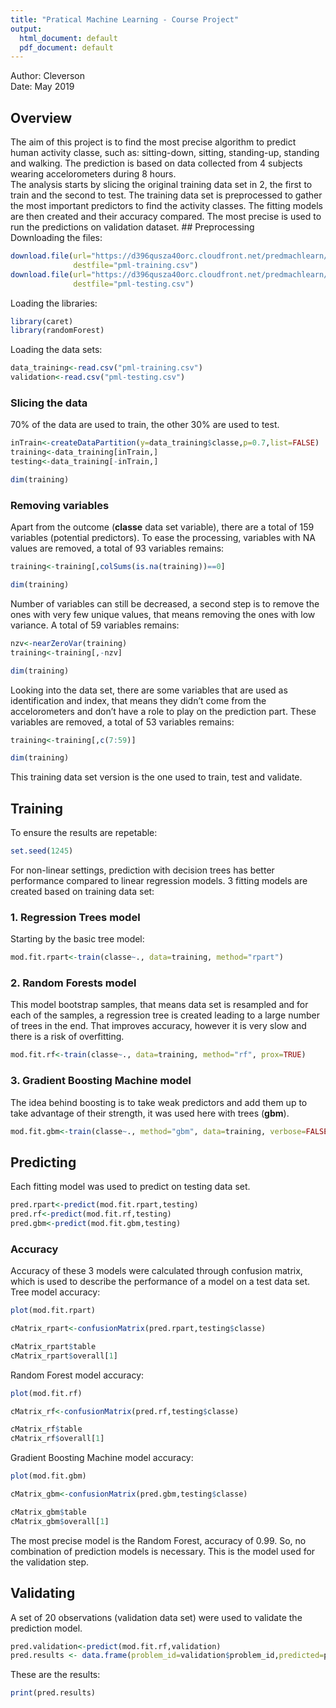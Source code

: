 ---
title: "Pratical Machine Learning - Course Project"
output:
  html_document: default
  pdf_document: default
---
  Author: Cleverson  
  Date: May 2019

## Overview 
The aim of this project is to find the most precise algorithm to predict human activity classe, such as: sitting-down, sitting, standing-up, standing and walking. The prediction is based on data collected from 4 subjects wearing accelorometers during 8 hours.  
The analysis starts by slicing the original training data set in 2, the first to train and the second to test. The training data set is preprocessed to gather the most important predictors to find the activity classes. The fitting models are then created and their accuracy compared. The most precise is used to run the predictions on validation dataset.
## Preprocessing  
Downloading the files:
```{r, message=FALSE, cache=TRUE, warning=FALSE, results='hide'}
download.file(url="https://d396qusza40orc.cloudfront.net/predmachlearn/pml-training.csv",
              destfile="pml-training.csv")
download.file(url="https://d396qusza40orc.cloudfront.net/predmachlearn/pml-testing.csv",
              destfile="pml-testing.csv")
```
Loading the libraries:
```{r, message=FALSE, cache=TRUE, warning=FALSE, results='hide'}
library(caret)
library(randomForest)
```
Loading the data sets:
```{r, message=FALSE, cache=TRUE, warning=FALSE, results='hide'}
data_training<-read.csv("pml-training.csv")
validation<-read.csv("pml-testing.csv")
```
### Slicing the data
70% of the data are used to train, the other 30% are used to test. 
```{r, message=FALSE, cache=TRUE, warning=FALSE, results='hide'}
inTrain<-createDataPartition(y=data_training$classe,p=0.7,list=FALSE)
training<-data_training[inTrain,]
testing<-data_training[-inTrain,]
```
```{r, cache=TRUE}
dim(training)
```
### Removing variables
Apart from the outcome (**classe** data set variable), there are a total of 159 variables (potential predictors). To ease the processing, variables with NA values are removed, a total of 93 variables remains:
```{r, message=FALSE, cache=TRUE, warning=FALSE, results='hide'}
training<-training[,colSums(is.na(training))==0]
```
```{r,cache=TRUE}
dim(training)
```
Number of variables can still be decreased, a second step is to remove the ones with  very few unique values, that means removing the ones with low variance. A total of 59 variables remains:
```{r, message=FALSE, warning=FALSE, cache=TRUE, results='hide'}
nzv<-nearZeroVar(training)
training<-training[,-nzv]
```
```{r,cache=TRUE}
dim(training)
```
Looking into the data set, there are some variables that are used as identification and index, that means they didn't come from the accelorometers and don't have a role to play on the prediction part. These variables are removed, a total of 53 variables remains:
```{r, message=FALSE, cache=TRUE, warning=FALSE, results='hide'}
training<-training[,c(7:59)]
```
```{r, cache=TRUE}
dim(training)
```
This training data set version is the one used to train, test and validate.  

## Training  
To ensure the results are repetable:
```{r, message=FALSE, cache=TRUE, warning=FALSE, results='hide'}
set.seed(1245)
```
For non-linear settings, prediction with decision trees has better performance compared to linear regression models. 3 fitting models are created based on training data set:

### 1. Regression Trees model  
Starting by the basic tree model:
```{r message=FALSE, cache=TRUE, warning=FALSE, results='hide'}
mod.fit.rpart<-train(classe~., data=training, method="rpart")
```

### 2. Random Forests model  
This model  bootstrap samples, that means data set is resampled and for each of the samples, a regression tree is created leading to a large number of trees in the end. That improves accuracy, however it is very slow and there is a risk of overfitting.
```{r, message=FALSE, cache=TRUE, warning=FALSE, results='hide'}
mod.fit.rf<-train(classe~., data=training, method="rf", prox=TRUE)
```

### 3. Gradient Boosting Machine model  
The idea behind boosting is to take weak predictors and add them up to take advantage of their strength, it was used here with trees (**gbm**).
```{r, message=FALSE, cache=TRUE, warning=FALSE, results='hide'}
mod.fit.gbm<-train(classe~., method="gbm", data=training, verbose=FALSE)
```

## Predicting  
Each fitting model was used to predict on testing data set.
```{r, message=FALSE, cache=TRUE, warning=FALSE, results='hide'}
pred.rpart<-predict(mod.fit.rpart,testing)
pred.rf<-predict(mod.fit.rf,testing)
pred.gbm<-predict(mod.fit.gbm,testing)

```

### Accuracy 
Accuracy of these 3 models  were calculated through confusion matrix, which is used to describe the performance of a model on a test data set.  
Tree model accuracy:
```{r, cache=TRUE}
plot(mod.fit.rpart)
```
```{r, message=FALSE, cache=TRUE, warning=FALSE, results='hide'}
cMatrix_rpart<-confusionMatrix(pred.rpart,testing$classe)
```
```{r, cache=TRUE}
cMatrix_rpart$table
cMatrix_rpart$overall[1]
```
Random Forest model accuracy:
```{r, cache=TRUE}
plot(mod.fit.rf)
```
```{r, message=FALSE, cache=TRUE, warning=FALSE, results='hide'}
cMatrix_rf<-confusionMatrix(pred.rf,testing$classe)
```
```{r, cache=TRUE}
cMatrix_rf$table
cMatrix_rf$overall[1]
```
Gradient Boosting Machine model accuracy:
```{r, cache=TRUE}
plot(mod.fit.gbm)
```
```{r, message=FALSE, cache=TRUE, warning=FALSE, results='hide'}
cMatrix_gbm<-confusionMatrix(pred.gbm,testing$classe)
```
```{r, cache=TRUE}
cMatrix_gbm$table
cMatrix_gbm$overall[1]
```
The most precise model is the Random Forest, accuracy of 0.99. So, no combination of prediction models is necessary. This is the model used for the validation step.  

## Validating  
A set of 20 observations (validation data set) were used to validate the prediction model.  
```{r, message=FALSE, cache=TRUE, warning=FALSE, results='hide'}
pred.validation<-predict(mod.fit.rf,validation)
pred.results <- data.frame(problem_id=validation$problem_id,predicted=pred.validation)
```
These are the results:
```{r, cache=TRUE}
print(pred.results)
```